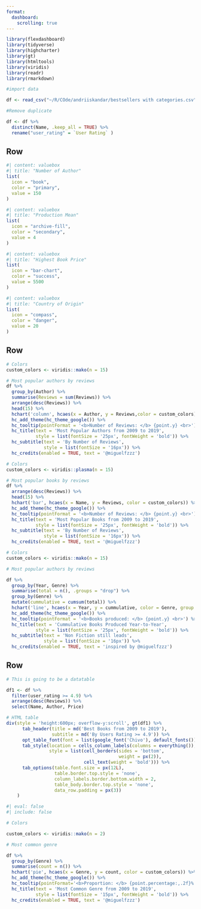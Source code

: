 ```yaml
---
format: 
  dashboard:
    scrolling: true
---
```


```r

library(flexdashboard)
library(tidyverse)
library(highcharter)
library(gt)
library(htmltools)
library(viridis)
library(readr)
library(rmarkdown)

```

```r
#import data

df <- read_csv("~/R/COde/andriiskandar/bestsellers with categories.csv", show_col_types = FALSE)

#Remove duplicate

df <- df %>% 
  distinct(Name, .keep_all = TRUE) %>% 
  rename("user_rating" = `User Rating` )

```

## Row {height="10%"}

```r
#| content: valuebox
#| title: "Number of Author"
list(
  icon = "book",
  color = "primary",
  value = 150
)
```

```r
#| content: valuebox
#| title: "Production Mean"
list(
  icon = "archive-fill",
  color = "secondary",
  value = 4
)
```

```r
#| content: valuebox
#| title: "Highest Book Price"
list(
  icon = "bar-chart",
  color = "success",
  value = 5500
)
```

```r
#| content: valuebox
#| title: "Country of Origin"
list(
  icon = "compass",
  color = "danger",
  value = 20
)
```


## Row {height="40%"}

```r

# Colors
custom_colors <- viridis::mako(n = 15)

# Most popular authors by reviews
df %>% 
  group_by(Author) %>% 
  summarise(Reviews = sum(Reviews)) %>% 
  arrange(desc(Reviews)) %>% 
  head(15) %>% 
  hchart('column', hcaes(x = Author, y = Reviews,color = custom_colors)) %>%
  hc_add_theme(hc_theme_google()) %>% 
  hc_tooltip(pointFormat = '<b>Number of Reviews: </b> {point.y} <br>') %>% 
  hc_title(text = 'Most Popular Authors from 2009 to 2019',
           style = list(fontSize = '25px', fontWeight = 'bold')) %>% 
  hc_subtitle(text = 'By Number of Reviews',
              style = list(fontSize = '16px')) %>% 
  hc_credits(enabled = TRUE, text = '@miguelfzzz')
```

```r

# Colors
custom_colors <- viridis::plasma(n = 15)

# Most popular books by reviews
df %>% 
  arrange(desc(Reviews)) %>% 
  head(15) %>% 
  hchart('bar', hcaes(x = Name, y = Reviews, color = custom_colors)) %>% 
  hc_add_theme(hc_theme_google()) %>% 
  hc_tooltip(pointFormat = '<b>Number of Reviews: </b> {point.y} <br>') %>% 
  hc_title(text = 'Most Popular Books from 2009 to 2019',
           style = list(fontSize = '25px', fontWeight = 'bold')) %>% 
  hc_subtitle(text = 'By Number of Reviews',
              style = list(fontSize = '16px')) %>% 
  hc_credits(enabled = TRUE, text = '@miguelfzzz')

```

```r

# Colors
custom_colors <- viridis::mako(n = 15)

# Most popular authors by reviews

df %>% 
  group_by(Year, Genre) %>% 
  summarise(total = n(), .groups = "drop") %>% 
  group_by(Genre) %>% 
  mutate(cummulative = cumsum(total)) %>% 
  hchart('line', hcaes(x = Year, y = cummulative, color = Genre, group = Genre)) %>%
  hc_add_theme(hc_theme_google()) %>% 
  hc_tooltip(pointFormat = '<b>Books produced: </b> {point.y} <br>') %>% 
  hc_title(text = 'Cummulative Books Produced Year-to-Year',
           style = list(fontSize = '25px', fontWeight = 'bold')) %>% 
  hc_subtitle(text = 'Non Fiction still leads',
              style = list(fontSize = '16px')) %>% 
  hc_credits(enabled = TRUE, text = 'inspired by @miguelfzzz')

```

## Row {height="50%"}

```r

# This is going to be a datatable

df1 <- df %>% 
  filter(user_rating >= 4.9) %>% 
  arrange(desc(Reviews)) %>% 
  select(Name, Author, Price)

# HTML table
div(style = 'height:600px; overflow-y:scroll', gt(df1) %>% 
      tab_header(title = md('Best Books from 2009 to 2019'),
                 subtitle = md('By Users Rating >= 4.9')) %>% 
      opt_table_font(font = list(google_font('Chivo'), default_fonts())) %>% 
      tab_style(location = cells_column_labels(columns = everything()),
                style = list(cell_borders(sides = 'bottom', 
                                          weight = px(2)), 
                             cell_text(weight = 'bold'))) %>% 
      tab_options(table.font.size = px(12L),
                  table.border.top.style = 'none',
                  column_labels.border.bottom.width = 2,
                  table_body.border.top.style = 'none',
                  data_row.padding = px(3))
    )
```

```r
#| eval: false
#| include: false

# Colors

custom_colors <- viridis::mako(n = 2)

# Most common genre

df %>%
  group_by(Genre) %>%
  summarise(count = n()) %>%
  hchart('pie', hcaes(x = Genre, y = count, color = custom_colors)) %>%
  hc_add_theme(hc_theme_google()) %>%
  hc_tooltip(pointFormat='<b>Proportion: </b> {point.percentage:,.2f}%') %>%
  hc_title(text = 'Most Common Genre from 2009 to 2019',
           style = list(fontSize = '15px', fontWeight = 'bold')) %>%
  hc_credits(enabled = TRUE, text = '@miguelfzzz')

```
